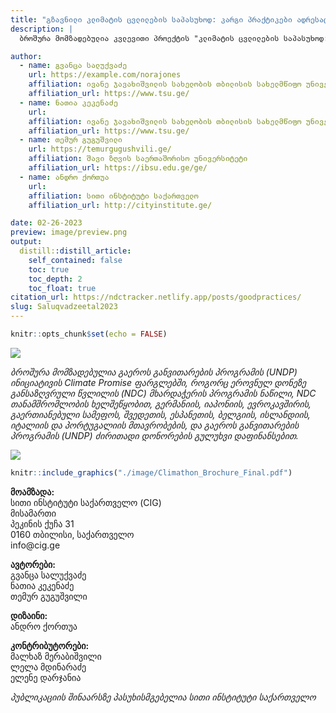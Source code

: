 ```yaml
---
title: "გზავნილი კლიმატის ცვლილების საპასუხოდ: კარგი პრაქტიკები ადრესატი მუნიციპალიტეტებისთვის"
description: |
  ბროშურა მომზადებულია კვლევითი პროექტის "კლიმატის ცვლილების საპასუხოდ: კვლევაზე დაფუძნებული პრაქტიკა ადგილობრივი ხელისუფლების საქმიანობისთვის" ფარგლებში

author:
  - name: გვანცა სალუქვაძე 
    url: https://example.com/norajones
    affiliation: ივანე ჯავახიშვილის სახელობის თბილისის სახელმწიფო უნივერსიტეტი
    affiliation_url: https://www.tsu.ge/
  - name: ნათია კეკენაძე 
    url: 
    affiliation: ივანე ჯავახიშვილის სახელობის თბილისის სახელმწიფო უნივერსიტეტი
    affiliation_url: https://www.tsu.ge/
  - name: თემურ გუგუშვილი 
    url: https://temurgugushvili.ge/
    affiliation: შავი ზღვის საერთაშორისო უნივერსიტეტი
    affiliation_url: https://ibsu.edu.ge/ge/
  - name: ანდრო ქორთუა 
    url: 
    affiliation: სითი ინსტიტუტი საქართველო
    affiliation_url: http://cityinstitute.ge/

date: 02-26-2023
preview: image/preview.png
output:
  distill::distill_article:
    self_contained: false
    toc: true
    toc_depth: 2
    toc_float: true
citation_url: https://ndctracker.netlify.app/posts/goodpractices/
slug: Saluqvadzeetal2023
---
```


```r
knitr::opts_chunk$set(echo = FALSE)


```


![](https://raw.githubusercontent.com/Temurgugu/ndcTracker/main/_posts/researchintouse/image/combine_images.png)

*ბროშურა მომზადებულია გაეროს განვითარების პროგრამის (UNDP) ინიციატივის Climate Promise ფარგლებში, როგორც ეროვნულ დონეზე განსაზღვრული წვლილის (NDC) მხარდაჭერის პროგრამის ნაწილი, NDC თანამშრომლობის ხელშეწყობით, გერმანიის, იაპონიის, ევროკავშირის, გაერთიანებული სამეფოს, შვედეთის, ესპანეთის, ბელგიის, ისლანდიის, იტალიის და პორტუგალიის მთავრობების, და გაეროს განვითარების პროგრამის (UNDP) ძირითადი დონორების გულუხვი დაფინანსებით.*



![](https://raw.githubusercontent.com/Temurgugu/ndcTracker/main/_posts/researchintouse/image/Horizontal_Jan2023.png)

```r
knitr::include_graphics("./image/Climathon_Brochure_Final.pdf")
```


**მოამზადა:**\
სითი ინსტიტუტი საქართველო (CIG)\
მისამართი\
პეკინის ქუჩა 31\
0160 თბილისი, საქართველო\
info@cig.ge\

**ავტორები:**\
გვანცა სალუქვაძე\
ნათია კეკენაძე\
თემურ გუგუშვილი\

**დიზაინი:**\
ანდრო ქორთუა\

**კონტრიბუტორები:**\
მალხაზ მერაბიშვილი\
ლელა მდინარაძე\
ელენე დარჯანია



*პუბლიკაციის შინაარსზე პასუხისმგებელია სითი ინსტიტუტი საქართველო*